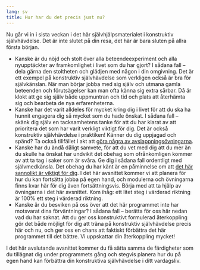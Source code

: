 ```yaml
---
lang: sv
title: Hur har du det precis just nu?
---
```


Nu går vi in i sista veckan i det här självhjälpsmaterialet i
konstruktiv självhävdelse. Det är inte slutet på din resa, det här
är bara sluten på allra första början.

-   Kanske är du nöjd och stolt över alla beteendeexperiment och
    alla nyupptäckter av framkomlighet i livet som du har gjort? I
    sådana fall -- dela gärna den stoltheten och glädjen med någon i
    din omgivning. Det är ett exempel på konstruktiv självhävdelse
    som verkligen också är bra för självkänslan. När man börjar
    jobba med sig själv och utmana gamla beteenden och förutsägelser
    kan man ofta känna sig extra sårbar. Då är klokt att ge sig
    själv både uppmuntran och tid och plats att återhämta sig och
    bearbeta de nya erfarenheterna. 
-   Kanske har det varit alldeles för mycket kring dig i livet för
    att du ska ha hunnit engagera dig så mycket som du hade önskat.
    I sådana fall -- skänk dig själv en tacksamhetens tanke för att
    du har klarat av att prioritera det som har varit verkligt
    viktigt för dig. Det är också konstruktiv självhävdelse i
    praktiken! Känner du dig uppjagad och spänd? Ta också tillfället i
    akt att [göra några av
    avslappningsövningarna](5-0.qmd).
-   Kanske har du ändå dåligt samvete, för att du vet med dig att du
    mer än du skulle ha önskat har undvikit det obehag som
    ofrånkomligen kommer av att ta tag i saker som är svåra. Ge dig
    i sådana fall ordentligt med självmedkänsla. Det obehag du har
    känt är en påminnelse om att [det här sannolikt är viktigt för
    dig](3-2.qmd).
    I det här avsnittet kommer vi att planera för hur du kan fortsätta
    jobba på egen hand, och modulerna och övningarna finns kvar här
    för dig även fortsättningsvis. Börja med att ta hjälp av
    övningarna i det här avsnittet. Kom ihåg: ett litet steg i
    värderad riktning är 100% ett steg i värderad riktning. 
-   Kanske är du besviken på oss över att det här programmet inte
    har motsvarat dina förväntningar? I sådana fall -- berätta för
    oss här nedan vad du har saknat. Att du ger oss konstruktivt
    formulerad återkoppling gör det både möjligt för dig att träna
    på konstruktiv självhävdelse precis här och nu, och ger oss en
    chans att faktiskt förbättra det här programmet till det bättre.
    Vi uppskattar din återkoppling mycket!

I det här avslutande avsnittet kommer du få sätta samma de färdigheter som
du tillägnat dig under programmets gång och stegvis planera hur du på
egen hand kan förbättra din konstruktiva självhävdelse i ditt
vardagsliv.
